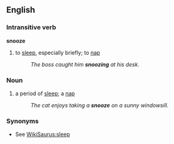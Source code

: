 ==English==
===Intransitive verb===
'''snooze'''
# to [[sleep]], especially briefly; to [[nap]]
#:''The boss caught him '''snoozing''' at his desk.''

===Noun===
# a period of [[sleep]]; a [[nap]]
#:''The cat enjoys taking a '''snooze''' on a sunny windowsill.''

===Synonyms===
*See [[WikiSaurus:sleep]]